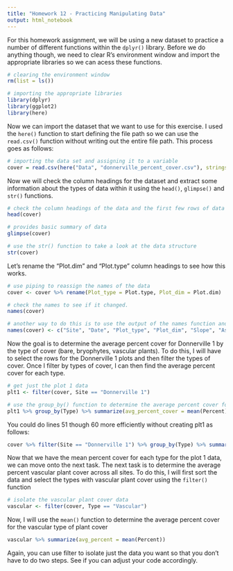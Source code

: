 ```yaml
---
title: "Homework 12 - Practicing Manipulating Data"
output: html_notebook
---
```


For this homework assignment, we will be using a new dataset to practice a number of different functions within the `dplyr()` library.  Before we do anything though, we need to clear R's environment window and import the appropriate libraries so we can acess these functions. 

```r
# clearing the environment window
rm(list = ls())

# importing the appropriate libraries
library(dplyr)
library(ggplot2)
library(here)
```
Now we can import the dataset that we want to use for this exercise. I used the `here()` function to start defining the file path so we can use the `read.csv()` function without writing out the entire file path.  This process goes as follows:

```r
# importing the data set and assigning it to a variable
cover = read.csv(here("Data", "donnerville_percent_cover.csv"), stringsAsFactors = TRUE)
```

Now we will check the column headings for the dataset and extract some information about the types of data within it using the `head()`, `glimpse()` and `str()` functions.

```r
# check the column headings of the data and the first few rows of data
head(cover)

# provides basic summary of data
glimpse(cover)

# use the str() function to take a look at the data structure
str(cover)
```
Let's rename the "Plot.dim" and "Plot.type" column headings to see how this works.

```r
# use piping to reassign the names of the data
cover <- cover %>% rename(Plot_type = Plot.type, Plot_dim = Plot.dim)

# check the names to see if it changed. 
names(cover)

# another way to do this is to use the output of the names function and reassign them
names(cover) <- c("Site", "Date", "Plot_type", "Plot_dim", "Slope", "Aspect", "Plot", "Type", "Percent")
```

Now the goal is to determine the average percent cover for Donnerville 1 by the type of cover (bare, bryophytes, vascular plants).  To do this, I will have to select the rows for the Donnerville 1 plots and then filter the types of cover. Once I filter by types of cover, I can then find the average percent cover for each type.

```r
# get just the plot 1 data
plt1 <- filter(cover, Site == "Donnerville 1")
```

```r
# use the group_by() function to determine the average percent cover for each type of leaf cover
plt1 %>% group_by(Type) %>% summarize(avg_percent_cover = mean(Percent))

```
You could do lines 51 though 60 more efficiently without creating plt1 as follows:

```r
cover %>% filter(Site == "Donnerville 1") %>% group_by(Type) %>% summarise(avg_percent_cover = mean(Percent))
```






Now that we have the mean percent cover for each type for the plot 1 data, we can move onto the next task.  The next task is to determine the average percent vascular plant cover across all sites.  To do this, I will first sort the data and select the types with vascular plant cover using the `filter()` function

```r
# isolate the vascular plant cover data
vascular <- filter(cover, Type == "Vascular")
```

Now, I will use the `mean()` function to determine the average percent cover for the vascular type of plant cover

```r
vascular %>% summarize(avg_percent = mean(Percent))
```
Again, you can use filter to isolate just the data you want so that you don't have to do two steps. See if you can adjust your code accordingly.
